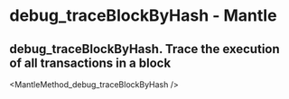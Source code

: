 # debug_traceBlockByHash  - Mantle

## debug_traceBlockByHash. Trace the execution of all transactions in a block


<MantleMethod_debug_traceBlockByHash />
